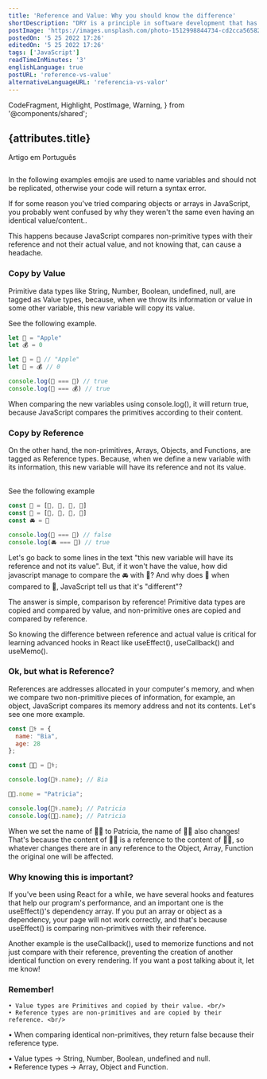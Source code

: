 ```yaml
---
title: 'Reference and Value: Why you should know the difference'
shortDescription: "DRY is a principle in software development that has been followed by a large part of the programming community and basically"
postImage: 'https://images.unsplash.com/photo-1512998844734-cd2cca565822?crop=entropy&cs=tinysrgb&fm=jpg&ixlib=rb-1.2.1&q=80&raw_url=true&ixid=MnwxMjA3fDB8MHxwaG90by1wYWdlfHx8fGVufDB8fHx8&auto=format&fit=crop&w=1921'
postedOn: '5 25 2022 17:26'
editedOn: '5 25 2022 17:26'
tags: ['JavaScript']
readTimeInMinutes: '3'
englishLanguage: true
postURL: 'reference-vs-value'
alternativeLanguageURL: 'referencia-vs-valor'
---
```


  CodeFragment,
  Highlight,
  PostImage,
  Warning,
} from '@components/shared';

## {attributes.title}

<Link to={`/blog/${attributes.alternativeLanguageURL}`}>
  <div>Artigo em Português</div>
</Link>

<img
  src={mainImage}
  alt=''
  title='Photo by David Jorre'
  className='MainImage'
/>

<Warning>
  In the following examples emojis are used to name variables and should not be
  replicated, otherwise your code will return a syntax error.
</Warning>

If for some reason you've tried comparing <CodeFragment>objects</CodeFragment> or <CodeFragment>arrays</CodeFragment> in JavaScript, you probably went confused by why they weren't the same even having an identical value/content.. <br/>

This happens because JavaScript compares non-primitive types with their <Highlight>reference</Highlight> and not their actual value, and not knowing that, can cause a headache.

### Copy by Value <br/>

Primitive data types like <CodeFragment>String</CodeFragment>, <CodeFragment>Number</CodeFragment>, <CodeFragment>Boolean</CodeFragment>, <CodeFragment>undefined</CodeFragment>, <CodeFragment>null</CodeFragment>, are tagged as <Highlight>Value</Highlight> types, because, when we throw its information or value in some other variable, this new variable will copy its value.

See the following example.

```js
let 🍎 = "Apple"
let 💰 = 0

let 🍏 = 🍎 // "Apple"
let 👜 = 💰 // 0

console.log(🍏 === 🍎) // true
console.log(👜 === 💰) // true

```

When comparing the new variables using <CodeFragment>console.log()</CodeFragment>, it will return <CodeFragment>true</CodeFragment>, because JavaScript compares the primitives according to their content.

### Copy by Reference

On the other hand, the non-primitives, <CodeFragment>Arrays</CodeFragment>, <CodeFragment>Objects</CodeFragment>, and <CodeFragment>Functions</CodeFragment>, are tagged as <Highlight>Reference</Highlight> types. Because, when we define a new variable with its information, this new variable will have its reference and not its value.

<br />
See the following example

```js
const 🚗 = [💺, 💺, 💺, 💺]
const 🚓 = [💺, 💺, 💺, 💺]
const 🚘 = 🚗

console.log(🚓 === 🚗) // false
console.log(🚘 === 🚗) // true
```

Let's go back to some lines in the text <Highlight>"this new variable will have its reference and not its value"</Highlight>. But, if it won't have the value, how did javascript manage to compare the 🚘 with 🚗? And why does 🚓 when compared to 🚗, JavaScript tell us that it's "different"? <br/>

The answer is simple, comparison by <Highlight>reference</Highlight>! Primitive data types are copied and compared by value, and non-primitive ones are copied and compared by reference. <br/>

So knowing the difference between <Highlight>reference</Highlight> and actual <Highlight>value</Highlight> is critical for learning advanced hooks in React like <CodeFragment>useEffect()</CodeFragment>, <CodeFragment>useCallback() </CodeFragment> and <CodeFragment>useMemo()</CodeFragment>.

### Ok, but what is Reference?

References are addresses allocated in your computer's memory, and when we compare two non-primitive pieces of information, for example, an <CodeFragment>object</CodeFragment>, JavaScript compares its memory address and not its contents. Let's see one more example.

```js
const 👩‍⚕️ = {
  name: "Bia",
  age: 28
};

const 👩‍🍳 = 👩‍⚕️;

console.log(👩‍⚕️.name); // Bia

👩‍🍳.nome = "Patricia";

console.log(👩‍⚕️.name); // Patricia
console.log(👩‍🍳.name); // Patricia
```

When we set the name of 👩‍🍳 to Patricia, the name of 👩‍⚕️ also changes! That's because the content of 👩‍🍳 is a <Highlight>reference</Highlight> to the content of 👩‍⚕️, so whatever changes there are in any reference to the <CodeFragment>Object</CodeFragment>, <CodeFragment>Array</CodeFragment>, <CodeFragment >Function</CodeFragment> the original one will be affected.

### Why knowing this is important?

If you've been using React for a while, we have several hooks and features that help our program's performance, and an important one is the <CodeFragment>useEffect()</CodeFragment>'s dependency array. If you put an array or object as a dependency, your page will not work correctly, and that's because <CodeFragment>useEffect()</CodeFragment> is comparing non-primitives with their <Highlight>reference</Highlight>. <br/>

Another example is the <CodeFragment>useCallback()</CodeFragment>, used to memorize functions and not just compare with their reference, preventing the creation of another identical function on every rendering. If you want a post talking about it, let me know!

### <Highlight>Remember!</Highlight>

    • Value types are Primitives and copied by their value. <br/>
    • Reference types are non-primitives and are copied by their reference. <br/>

• When comparing identical non-primitives, they return <CodeFragment>false</CodeFragment> because their <Highlight>reference</Highlight> type. <br/>

• Value types → <CodeFragment>String</CodeFragment>, <CodeFragment>Number</CodeFragment>, <CodeFragment>Boolean</CodeFragment>, <CodeFragment>undefined</CodeFragment> and <CodeFragment>null</CodeFragment>. <br/>
• Reference types → <CodeFragment>Array</CodeFragment>, <CodeFragment>Object</CodeFragment> and <CodeFragment>Function</CodeFragment>.
